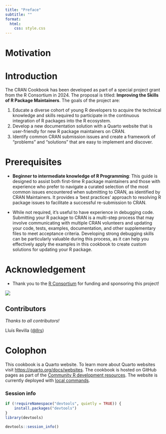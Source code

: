 ```yaml
---
title: "Preface"
subtitle: ""
format: 
  html:
    css: style.css
---
```


# Motivation

<!-- add this --> 

# Introduction

The CRAN Cookbook has been developed as part of a special project grant from the R Consortium in 2024. The proposal is titled: **Improving the Skills of R Package Maintainers**. The goals of the project are:

1. Educate a diverse cohort of young R developers to acquire the technical knowledge and skills required to participate in the continuous integration of R packages into the R ecosystem.
2. Develop a new documentation solution with a Quarto website that is user-friendly for new R package maintainers on CRAN.
3. Identify common CRAN submission issues and create a framework of "problems" and "solutions" that are easy to implement and discover.

<!-- add more -->

# Prerequisites

- **Beginner to intermediate knowledge of R Programming**: This guide is designed to assist both first-time R package maintainers and those with experience who prefer to navigate a curated selection of the most common issues encountered when submitting to CRAN, as identified by CRAN Maintainers. It provides a 'best practices' approach to resolving R package issues to facilitate a successful re-submission to CRAN.


- While not required, it's useful to have experience in debugging code. Submitting your R package to CRAN is a multi-step process that may involve communicating with multiple CRAN volunteers and updating your code, tests, examples, documentation, and other supplementary files to meet acceptance criteria. Developing strong debugging skills can be particularly valuable during this process, as it can help you effectively apply the examples in this cookbook to create custom solutions for updating your R package.


# Acknowledgement

- Thank you to the [R Consortium](https://www.r-consortium.org/) for funding and sponsoring this project!

![](https://raw.githubusercontent.com/RConsortium/artwork/main/r_consortium/R_Consortium-logo-horizontal-color.svg){fig-align="left"}

## Contributors

_Thanks to all contributors!_

Lluís Revilla ([@llrs](https://github.com/llrs))

# Colophon

This cookbook is a Quarto website. To learn more about Quarto websites visit <https://quarto.org/docs/websites>. The cookbook is hosted on GitHub pages as part of the [Community R development resources](https://github.com/r-devel). The website is currently deployed with [local commands](https://github.com/r-devel/cran-cookbook/wiki/GitHub-Pages-Deployment).

### Session info 

```r
if (!requireNamespace("devtools", quietly = TRUE)) {
    install.packages("devtools")
}
library(devtools)

devtools::session_info()
```
